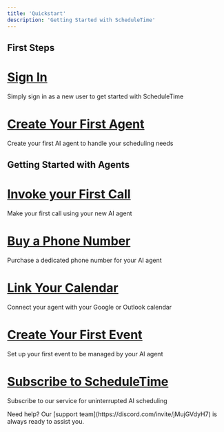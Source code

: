 ```yaml
---
title: 'Quickstart'
description: 'Getting Started with ScheduleTime'
---
```


## First Steps

<Card icon="user">
  <div style={{ marginBottom: '0.5em' }}>
    <h1 style={{fontSize:'1.25em'}}><a href="https://scheduletime.ai/accounts/login-v1/" target="_blank"><u><b>Sign In</b></u></a></h1>
  </div>
  <p>
    Simply sign in as a new user to get started with ScheduleTime
  </p>
</Card>

<Card icon="robot">
  <div style={{ marginBottom: '0.5em' }}>
    <h1 style={{fontSize:'1.25em'}}><a href="https://scheduletime.ai/voicebot/manage_agents/" target="_blank"><u><b>Create Your First Agent</b></u></a></h1>
  </div>
  <p>
    Create your first AI agent to handle your scheduling needs
  </p>
</Card>

## Getting Started with Agents

<Card icon="phone-volume">
  <div style={{ marginBottom: '0.5em' }}>
    <h1 style={{fontSize:'1.25em'}}><a href="https://scheduletime.ai/voicebot/manage_agents/" target="_blank"><u><b>Invoke your First Call</b></u></a></h1>
  </div>
  <p>
    Make your first call using your new AI agent
  </p>
</Card>

<Card icon="phone">
  <div style={{ marginBottom: '0.5em' }}>
    <h1 style={{fontSize:'1.25em'}}><a href="https://scheduletime.ai/voicebot/manage_phonenumber/" target="_blank"><u><b>Buy a Phone Number</b></u></a></h1>
  </div>
  <p>
   Purchase a dedicated phone number for your AI agent
  </p>
</Card>

<Card icon="link">
  <div style={{ marginBottom: '0.5em' }}>
    <h1 style={{fontSize:'1.25em'}}><a href="https://scheduletime.ai/voicebot/manage-connectors/" target="_blank"><u><b>Link Your Calendar</b></u></a></h1>
  </div>
  <p>
   Connect your agent with your Google or Outlook calendar
  </p>
</Card>

<Card icon="calendar">
  <div style={{ marginBottom: '0.5em' }}>
    <h1 style={{fontSize:'1.25em'}}><a href="https://scheduletime.ai/stcalander/" target="_blank"><u><b>Create Your First Event</b></u></a></h1>
  </div>
  <p>
   Set up your first event to be managed by your AI agent
  </p>
</Card>

<Card icon="credit-card">
  <div style={{ marginBottom: '0.5em' }}>
    <h1 style={{fontSize:'1.25em'}}><a href="https://scheduletime.ai/voicebot/payments/" target="_blank"><u><b>Subscribe to ScheduleTime</b></u></a></h1>
  </div>
  <p>
   Subscribe to our service for uninterrupted AI scheduling
  </p>
</Card>

<Note>
  Need help? Our [support team](https://discord.com/invite/jMujGVdyH7) is always ready to assist you.
</Note>
